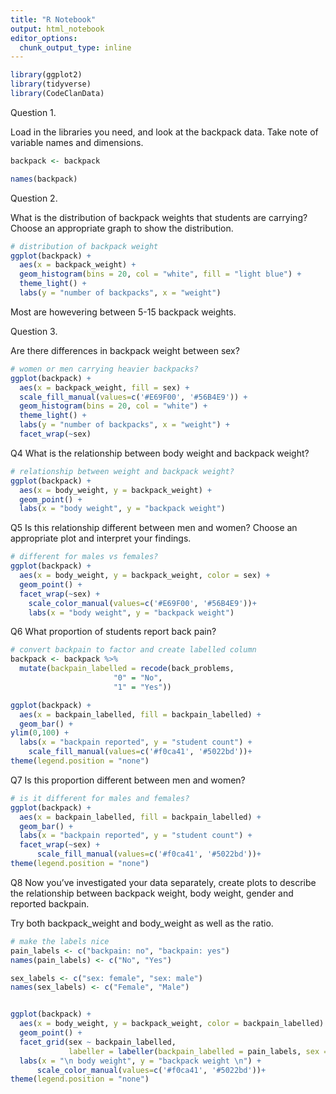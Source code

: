 ```yaml
---
title: "R Notebook"
output: html_notebook
editor_options: 
  chunk_output_type: inline
---
```


```r
library(ggplot2)
library(tidyverse)
library(CodeClanData)

```


Question 1.

Load in the libraries you need, and look at the backpack data. Take note of variable names and dimensions.


```r

backpack <- backpack

```


```r
names(backpack)


```

Question 2.

What is the distribution of backpack weights that students are carrying? Choose an appropriate graph to show the distribution.


```r

# distribution of backpack weight
ggplot(backpack) +
  aes(x = backpack_weight) +
  geom_histogram(bins = 20, col = "white", fill = "light blue") + 
  theme_light() + 
  labs(y = "number of backpacks", x = "weight")


```

Most are howevering between 5-15 backpack weights.

Question 3.

Are there differences in backpack weight between sex?


```r

# women or men carrying heavier backpacks?
ggplot(backpack) +
  aes(x = backpack_weight, fill = sex) +
  scale_fill_manual(values=c('#E69F00', '#56B4E9')) +
  geom_histogram(bins = 20, col = "white") + 
  theme_light() + 
  labs(y = "number of backpacks", x = "weight") + 
  facet_wrap(~sex)

```

Q4 What is the relationship between body weight and backpack weight?

```r
# relationship between weight and backpack weight?
ggplot(backpack) + 
  aes(x = body_weight, y = backpack_weight) + 
  geom_point() + 
  labs(x = "body weight", y = "backpack weight")


```

Q5 Is this relationship different between men and women? Choose an appropriate plot and interpret your findings.

```r
# different for males vs females?
ggplot(backpack) + 
  aes(x = body_weight, y = backpack_weight, color = sex) + 
  geom_point() + 
  facet_wrap(~sex) + 
    scale_color_manual(values=c('#E69F00', '#56B4E9'))+
    labs(x = "body weight", y = "backpack weight")


```

Q6 What proportion of students report back pain?

```r
# convert backpain to factor and create labelled column
backpack <- backpack %>%
  mutate(backpain_labelled = recode(back_problems, 
                       "0" = "No", 
                       "1" = "Yes"))

ggplot(backpack) + 
  aes(x = backpain_labelled, fill = backpain_labelled) + 
  geom_bar() +
ylim(0,100) + 
  labs(x = "backpain reported", y = "student count") +
    scale_fill_manual(values=c('#f0ca41', '#5022bd'))+
theme(legend.position = "none")

```

Q7 Is this proportion different between men and women?

```r
# is it different for males and females?
ggplot(backpack) + 
  aes(x = backpain_labelled, fill = backpain_labelled) + 
  geom_bar() +
  labs(x = "backpain reported", y = "student count") + 
  facet_wrap(~sex) +
      scale_fill_manual(values=c('#f0ca41', '#5022bd'))+
theme(legend.position = "none")


```


Q8 Now you’ve investigated your data separately, create plots to describe the relationship between backpack weight, body weight, gender and reported backpain.

Try both backpack_weight and body_weight as well as the ratio.

```r
# make the labels nice
pain_labels <- c("backpain: no", "backpain: yes")
names(pain_labels) <- c("No", "Yes")

sex_labels <- c("sex: female", "sex: male")
names(sex_labels) <- c("Female", "Male")


ggplot(backpack) + 
  aes(x = body_weight, y = backpack_weight, color = backpain_labelled) + 
  geom_point() + 
  facet_grid(sex ~ backpain_labelled, 
             labeller = labeller(backpain_labelled = pain_labels, sex = sex_labels)) + 
  labs(x = "\n body weight", y = "backpack weight \n") +
      scale_color_manual(values=c('#f0ca41', '#5022bd'))+
theme(legend.position = "none")


```


























